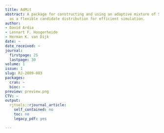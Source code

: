 ```yaml
---
title: AdMit
abstract: A package for constructing and using an adaptive mixture of Student-t distributions
  as a flexible candidate distribution for efficient simulation.
author:
- David Ardia
- Lennart F. Hoogerheide
- Herman K. van Dijk
date: ~
date_received: ~
journal:
  firstpage: 25
  lastpage: 30
volume: 1
issue: 1
slug: RJ-2009-003
packages:
  cran: ~
  bioc: ~
preview: preview.png
CTV: ~
output:
  rjtools::rjournal_article:
    self_contained: no
    toc: no
    legacy_pdf: yes

---
```

